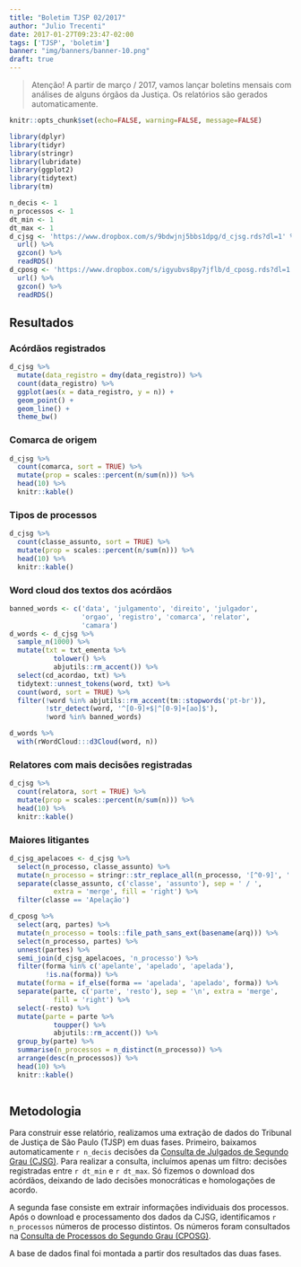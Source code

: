 ```yaml
---
title: "Boletim TJSP 02/2017"
author: "Julio Trecenti"
date: 2017-01-27T09:23:47-02:00
tags: ['TJSP', 'boletim']
banner: "img/banners/banner-10.png"
draft: true
---
```


> Atenção! A partir de março / 2017, vamos lançar 
> boletins mensais com análises de alguns órgãos da Justiça.
> Os relatórios são gerados automaticamente.

```r
knitr::opts_chunk$set(echo=FALSE, warning=FALSE, message=FALSE)
```

```r
library(dplyr)
library(tidyr)
library(stringr)
library(lubridate)
library(ggplot2)
library(tidytext)
library(tm)
```

```r
n_decis <- 1
n_processos <- 1
dt_min <- 1
dt_max <- 1
d_cjsg <- 'https://www.dropbox.com/s/9bdwjnj5bbs1dpg/d_cjsg.rds?dl=1' %>% 
  url() %>% 
  gzcon() %>% 
  readRDS()
d_cposg <- 'https://www.dropbox.com/s/igyubvs8py7jflb/d_cposg.rds?dl=1' %>% 
  url() %>% 
  gzcon() %>% 
  readRDS()
```

## Resultados

### Acórdãos registrados

```r
d_cjsg %>% 
  mutate(data_registro = dmy(data_registro)) %>% 
  count(data_registro) %>% 
  ggplot(aes(x = data_registro, y = n)) +
  geom_point() +
  geom_line() +
  theme_bw()
```

### Comarca de origem

```r
d_cjsg %>% 
  count(comarca, sort = TRUE) %>% 
  mutate(prop = scales::percent(n/sum(n))) %>% 
  head(10) %>% 
  knitr::kable()
```


### Tipos de processos

```r
d_cjsg %>% 
  count(classe_assunto, sort = TRUE) %>% 
  mutate(prop = scales::percent(n/sum(n))) %>% 
  head(10) %>% 
  knitr::kable()
```

### Word cloud dos textos dos acórdãos

```r
banned_words <- c('data', 'julgamento', 'direito', 'julgador',
                  'orgao', 'registro', 'comarca', 'relator', 
                  'camara')
d_words <- d_cjsg %>% 
  sample_n(1000) %>% 
  mutate(txt = txt_ementa %>% 
           tolower() %>% 
           abjutils::rm_accent()) %>% 
  select(cd_acordao, txt) %>% 
  tidytext::unnest_tokens(word, txt) %>% 
  count(word, sort = TRUE) %>% 
  filter(!word %in% abjutils::rm_accent(tm::stopwords('pt-br')),
         !str_detect(word, '^[0-9]+$|^[0-9]+[ao]$'),
         !word %in% banned_words)

d_words %>% 
  with(rWordCloud:::d3Cloud(word, n))
```

### Relatores com mais decisões registradas

```r
d_cjsg %>% 
  count(relatora, sort = TRUE) %>% 
  mutate(prop = scales::percent(n/sum(n))) %>% 
  head(10) %>% 
  knitr::kable()
```

### Maiores litigantes

```r
d_cjsg_apelacoes <- d_cjsg %>%
  select(n_processo, classe_assunto) %>% 
  mutate(n_processo = stringr::str_replace_all(n_processo, '[^0-9]', '')) %>% 
  separate(classe_assunto, c('classe', 'assunto'), sep = ' / ',
           extra = 'merge', fill = 'right') %>% 
  filter(classe == 'Apelação')

d_cposg %>% 
  select(arq, partes) %>% 
  mutate(n_processo = tools::file_path_sans_ext(basename(arq))) %>% 
  select(n_processo, partes) %>% 
  unnest(partes) %>% 
  semi_join(d_cjsg_apelacoes, 'n_processo') %>% 
  filter(forma %in% c('apelante', 'apelado', 'apelada'),
         !is.na(forma)) %>% 
  mutate(forma = if_else(forma == 'apelada', 'apelado', forma)) %>% 
  separate(parte, c('parte', 'resto'), sep = '\n', extra = 'merge', 
           fill = 'right') %>% 
  select(-resto) %>% 
  mutate(parte = parte %>% 
           toupper() %>% 
           abjutils::rm_accent()) %>% 
  group_by(parte) %>% 
  summarise(n_processos = n_distinct(n_processo)) %>% 
  arrange(desc(n_processos)) %>% 
  head(10) %>% 
  knitr::kable()
  
```

## Metodologia

Para construir esse relatório, realizamos uma extração de dados do Tribunal de Justiça de São Paulo (TJSP) em duas fases. Primeiro, baixamos automaticamente `r n_decis` decisões da [Consulta de Julgados de Segundo Grau (CJSG)](https://esaj.tjsp.jus.br/cjsg/consultaCompleta.do). Para realizar a consulta, incluímos apenas um filtro: decisões registradas entre `r dt_min` e `r dt_max`. Só fizemos o download dos acórdãos, deixando de lado decisões monocráticas e homologações de acordo.

A segunda fase consiste em extrair informações individuais dos processos. Após o download e processamento dos dados da CJSG, identificamos `r n_processos` números de processo distintos. Os números foram consultados na [Consulta de Processos do Segundo Grau (CPOSG)](https://esaj.tjsp.jus.br/cposg). 

A base de dados final foi montada a partir dos resultados das duas fases.
